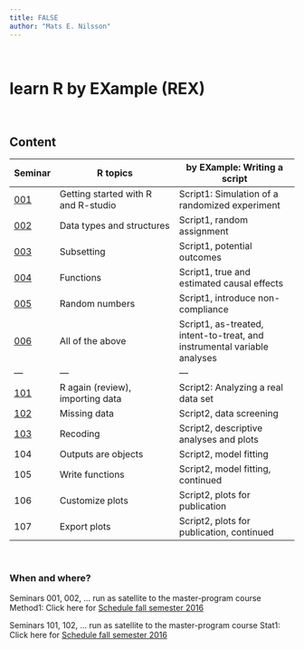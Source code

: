 ---
title: FALSE
author: "Mats E. Nilsson"
---

\  
\  

# learn R by EXample (REX)

\ 

## Content

Seminar| R topics               | by EXample: Writing a script
-------| ---------------------- | ----------------------
[001](rex001.html) | Getting started with R and R-studio | Script1: Simulation of a randomized experiment 
[002](rex002.html) | Data types and structures | Script1, random assignment 
[003](rex003.html) | Subsetting | Script1, potential outcomes 
[004](rex004.html) | Functions | Script1, true and estimated causal effects
[005](rex005.html) | Random numbers  | Script1,  introduce non-compliance 
[006](rex006.html) | All of the above | Script1, as-treated, intent-to-treat, and instrumental variable analyses
---                |---         | ---
[101](rex101.html) | R again (review), importing data | Script2: Analyzing a real data set
[102](rex102.html) | Missing data   | Script2, data screening 
[103](rex103.html) | Recoding     | Script2, descriptive analyses and plots
104 | Outputs are objects   | Script2, model fitting
105 | Write functions | Script2, model fitting, continued
106 | Customize plots  | Script2, plots for publication
107 | Export plots   | Script2, plots for publication, continued




\ 

### When and where?
Seminars 001, 002, ... run as satellite to the master-program course Method1: Click here for [Schedule fall semester 2016](https://fastreg.psychology.su.se/KursWeb/ScheduleKronologisk.aspx?MomentID=71&termin=H16)

Seminars 101, 102, ... run as satellite to the master-program course Stat1:
Click here for [Schedule fall semester 2016](https://fastreg.psychology.su.se/KursWeb/ScheduleKronologisk.aspx?MomentID=61&termin=H16)



\
\ 


